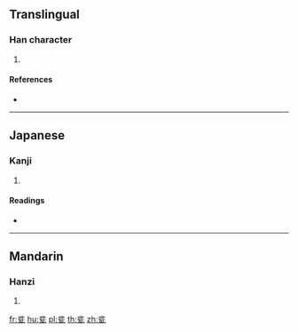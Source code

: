 {{character info/new}}
==Translingual==

===Han character===
{{Han char|rn=98|rad=瓦|as=04|sn=9|four=|canj=CSHN}}

# {{defn|Han|sort=瓦04}}

====References====
* {{Han ref|kx=0748.100|dkj=21452|dj=1156.170|hdz=21422.160|uh=74EB|ud=29931}}

----

==Japanese==

===Kanji===
{{ja-kanji|grade=|rs=瓦04}}

# {{defn|lang=ja|sort=瓦04}}

====Readings====
* {{ja-readings|on=[[ほん]] (hon), [[ぼん]] (bon)|kun=[[ほとぎ]] (hotogi), [[あふれる]] (afureru)|nanori=}}

----

==Mandarin==

===Hanzi===
{{cmn-hanzi|pin=[[pén]] ([[pen2]])|wg=p'en<sup>2</sup>}}

# {{defn|lang=cmn|sort=瓦04}}

[[fr:瓫]]
[[hu:瓫]]
[[pl:瓫]]
[[th:瓫]]
[[zh:瓫]]